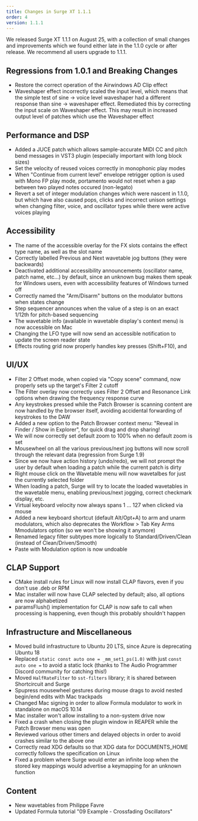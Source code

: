 ```yaml
---
title: Changes in Surge XT 1.1.1
order: 4
version: 1.1.1
---
```


We released Surge XT 1.1.1 on August 25, with a collection of small changes and improvements which we found
either late in the 1.1.0 cycle or after release. We recommend all users upgrade to 1.1.1.

## Regressions from 1.0.1 and Breaking Changes

-   Restore the correct operation of the Airwindows AD Clip effect
-   Waveshaper effect incorrectly scaled the input level, which means that the simple test of sine -> voice level waveshaper had a different response
    than sine -> waveshaper effect. Remediated this by correcting the input scale on Waveshaper effect. This may result in increased output level of patches which use the Waveshaper effect

## Performance and DSP

-   Added a JUCE patch which allows sample-accurate MIDI CC and pitch bend messages in VST3 plugin (especially important with long block sizes)
-   Set the velocity of reused voices correctly in monophonic play modes
-   When "Continue from current level" envelope retrigger option is used with Mono FP play mode, portamento would not reset when a gap between two played notes occured (non-legato)
-   Revert a set of integer modulation changes which were nascent in 1.1.0, but which have also caused pops, clicks and incorrect unison settings when changing filter, voice, and oscillator types while there were active voices playing

## Accessibility

-   The name of the accessible overlay for the FX slots contains the effect type name, as well as the slot name
-   Correctly labelled Previous and Next wavetable jog buttons (they were backwards)
-   Deactivated additional accessibility announcements (oscillator name, patch name, etc...) by default, since an unknown bug makes them speak for Windows users, even with accessibility features of Windows turned off
-   Correctly named the "Arm/Disarm" buttons on the modulator buttons when states change
-   Step sequencer announces when the value of a step is on an exact 1/12th for pitch-based sequencing
-   The wavetable info (available in wavetable display's context menu) is now accessible on Mac
-   Changing the LFO type will now send an accessible notification to update the screen reader state
-   Effects routing grid now properly handles key presses (Shift+F10), and

## UI/UX

-   Filter 2 Offset mode, when copied via "Copy scene" command, now properly sets up the target's Filter 2 cutoff
-   The Filter overlay now correctly uses Filter 2 Offset and Resonance Link options when drawing the frequency response curve
-   Any keystrokes pressed while the Patch Browser is scanning content are now handled by the browser itself, avoiding accidental forwarding of keystrokes to the DAW
-   Added a new option to the Patch Browser context menu: "Reveal in Finder / Show in Explorer", for quick drag and drop sharing!
-   We will now correctly set default zoom to 100% when no default zoom is set
-   Mousewheel on all the various previous/next jog buttons will now scroll through the relevant data (regression from Surge 1.9)
-   Since we now have action history (undo/redo), we will not prompt the user by default when loading a patch while the current patch is dirty
-   Right mouse click on the Wavetable menu will now wavetalbes for just the currently selected folder
-   When loading a patch, Surge will try to locate the loaded wavetables in the wavetable menu, enabling previous/next jogging, correct checkmark display, etc.
-   Virtual keyboard velocity now always spans 1 ... 127 when clicked via mouse
-   Added a new keyboard shortcut (default Alt/Opt+A) to arm and unarm modulators, which also deprecates the Workflow > Tab Key Arms Mmodulators option (so we won't be showing it anymore)
-   Renamed legacy filter subtypes more logically to Standard/Driven/Clean (instead of Clean/Driven/Smooth)
-   Paste with Modulation option is now undoable

## CLAP Support

-   CMake install rules for Linux will now install CLAP flavors, even if you don't use .deb or RPM
-   Mac installer will now have CLAP selected by default; also, all options are now alphabetized
-   paramsFlush() implementation for CLAP is now safe to call when processing is happening, even though this probably shouldn't happen

## Infrastructure and Miscellaneous

-   Moved build infrastructure to Ubuntu 20 LTS, since Azure is deprecating Ubuntu 18
-   Replaced `static const auto one = _mm_set1_ps(1.0)` with just `const auto one =` to avoid a static lock (thanks to The Audio Programmer Discord community for catching this!)
-   Moved `HalfRateFilter` to `sst-filters` library; it is shared between Shortcircuit and Surge
-   Spupress mousewheel gestures during mouse drags to avoid nested begin/end edits with Mac trackpads
-   Changed Mac signing in order to allow Formula modulator to work in standalone on macOS 10.14
-   Mac installer won't allow installing to a non-system drive now
-   Fixed a crash when closing the plugin window in REAPER while the Patch Browser menu was open
-   Reviewed various other timers and delayed objects in order to avoid crashes similar to the above one
-   Correctly read XDG defaults so that XDG data for DOCUMENTS_HOME correctly follows the specification on Linux
-   Fixed a problem where Surge would enter an infinite loop when the stored key mappings would advertise a keymapping for an unknown function

## Content

-   New wavetables from Philippe Favre
-   Updated Formula tutorial "09 Example - Crossfading Oscillators"

